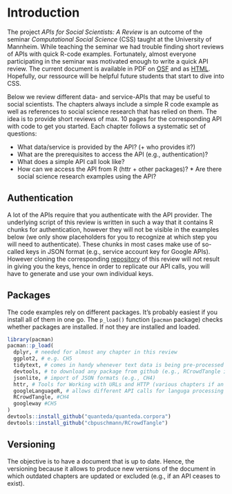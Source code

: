 
# Introduction
The project *APIs for Social Scientists: A Review* is an outcome of the seminar *Computational Social Science* (CSS) taught at the University of Mannheim. While teaching the seminar we had trouble finding short reviews of APIs with quick R-code examples. Fortunately, almost everyone participating in the seminar was motivated enough to write a quick API review. The current document is available in PDF on [OSF](link) and as [HTML](github-link). Hopefully, our ressource will be helpful future students that start to dive into CSS.

Below we review different data- and service-APIs that may be useful to social scientists. The chapters always include a simple R code example as well as references to social science research that has relied on them. The idea is to provide short reviews of max. 10 pages for the corresponding API with code to get you started. Each chapter follows a systematic set of questions: 

* What data/service is provided by the API? (+ who provides it?)
* What are the prerequisites to access the API (e.g., authentication)? 
* What does a simple API call look like? 
* How can we access the API from R (httr + other packages)? * Are there social science research examples using the API?

## Authentication
A lot of the APIs require that you authenticate with the API provider. The underlying script of this review is written in such a way that it contains R chunks for authentication, however they will not be visible in the examples below (we only show placeholders for you to recognize at which step you will need to authenticate). These chunks in most cases make use of so-called keys in JSON format (e.g., service account key for Google APIs). However cloning the corresponding [repository]("https://github.com/paulcbauer/apis_for_social_scientists_a_review") of this review will not result in giving you the keys, hence in order to replicate our API calls, you will have to generate and use your own individual keys.

<!--As a consequence we can not make the corresponding [github repository public](https://github.com/paulcbauer/apis_for_social_scientists_a_review).-->


## Packages
The code examples rely on different packages. It's probably easiest if you install all of them in one go. The `p_load()` function (`pacman` package) checks whether packages are installed. If not they are installed and loaded.

<!-- add all used packages -->

```r
library(pacman)
pacman::p_load(
  dplyr, # needed for almost any chapter in this review
  ggplot2, # e.g. CH5
  tidytext, # comes in handy whenever text data is being pre-processed (CH2)
  devtools, # to download any package from github (e.g., RCrowdTangle in CH4)
  jsonlite, # import of JSON formats (e.g., CH4)
  httr, # Tools for Working with URLs and HTTP (various chapters if an API call can me made via URL)
  googleLanguageR, # allows different API calls for languga processing (CH2, CH3)
  RCrowdTangle, #CH4
  googleway #CH5
)
devtools::install_github("quanteda/quanteda.corpora")
devtools::install_github("cbpuschmann/RCrowdTangle")
```

## Versioning
The objective is to have a document that is up to date. Hence, the versioning because it allows to produce new versions of the document in which outdated chapters are updated or excluded (e.g., if an API ceases to exist).



<!--
* Data vs. machine learning APIS
* Problem of replicability for ML APIs
-->